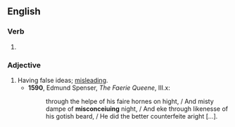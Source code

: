 ==English==
{{root|en|ine-pro|*keh₂p-}}

===Verb===
{{head|en|verb form}}

# {{present participle of|en|misconceive|nocat=1}}

===Adjective===
{{en-adj}}

# Having false ideas; [[misleading]].
#* '''1590''', Edmund Spenser, ''The Faerie Queene'', III.x:
#*: through the helpe of his faire hornes on hight, / And misty dampe of '''misconceiuing''' night, / And eke through likenesse of his gotish beard, / He did the better counterfeite aright [...].